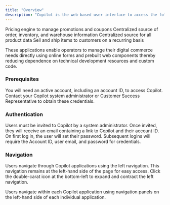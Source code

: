 ```yaml
---
title: "Overview"
description: "Copilot is the web-based user interface to access the following fabric applications:"
---
```


<CardGroup cols={2}>

<Card title="Offers" icon="tags" iconType="duotone">
    Pricing engine to manage promotions and coupons
</Card>
<Card title="Orders" icon="bags-shopping" iconType="duotone">
    Centralized source of order, inventory, and warehouse information
</Card>
<Card title="Products" icon="store" iconType="duotone">
    Centralized source for all product data
</Card>
<Card title="Subscriptions" icon="arrows-spin" iconType="duotone">
    Sell and ship items to customers on a recurring basis
</Card>
</CardGroup>

These applications enable operators to manage their digital commerce needs directly using online forms and prebuilt web components thereby reducing dependence on technical development resources and custom code.

### Prerequisites

You will need an active account, including an account ID, to access Copilot. Contact your Copilot system administrator or Customer Success Representative to obtain these credentials.

### Authentication

Users must be invited to Copilot by a system administrator. Once invited, they will receive an email containing a link to Copilot and their account ID. On first log in, the user will set their password. Subsequent logins will require the Account ID, user email, and password for credentials.

### Navigation

Users navigate through Copilot applications using the left navigation. This navigation remains at the left-hand side of the page for easy access. Click the double-carat icon at the bottom-left to expand and contract the left navigation.

Users navigate within each Copilot application using navigation panels on the left-hand side of each individual application.